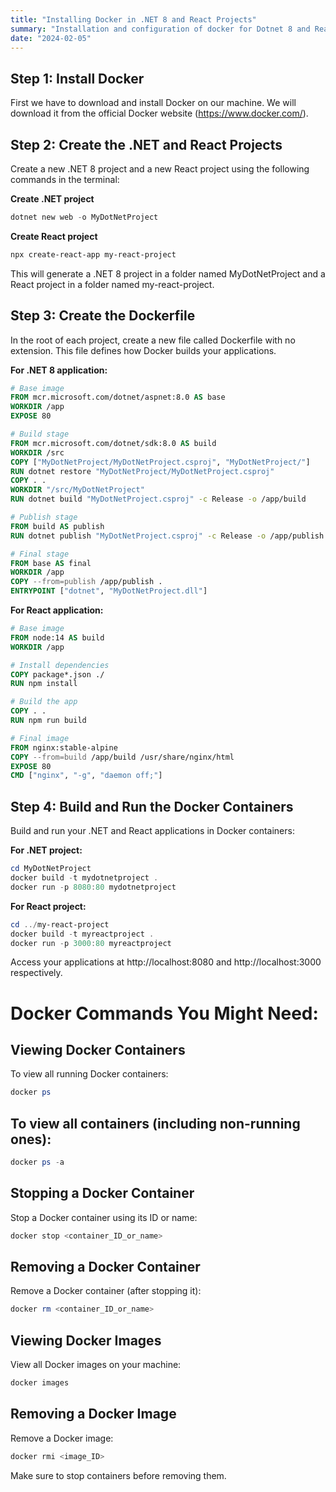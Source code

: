 ```yaml
---
title: "Installing Docker in .NET 8 and React Projects"
summary: "Installation and configuration of docker for Dotnet 8 and React, I have also added some commands that will help us."
date: "2024-02-05"
---
```




## **Step 1: Install Docker**
First we have to download and install Docker on our machine. We will download it from the official Docker website (https://www.docker.com/).

## **Step 2: Create the .NET and React Projects**
Create a new .NET 8 project and a new React project using the following commands in the terminal:


**Create .NET project**
```powershell
dotnet new web -o MyDotNetProject
```


**Create React project**
```powershell
npx create-react-app my-react-project
```

This will generate a .NET 8 project in a folder named MyDotNetProject and a React project in a folder named my-react-project.

## **Step 3: Create the Dockerfile**
In the root of each project, create a new file called Dockerfile with no extension. This file defines how Docker builds your applications.

**For .NET 8 application:**


```dockerfile
# Base image
FROM mcr.microsoft.com/dotnet/aspnet:8.0 AS base
WORKDIR /app
EXPOSE 80

# Build stage
FROM mcr.microsoft.com/dotnet/sdk:8.0 AS build
WORKDIR /src
COPY ["MyDotNetProject/MyDotNetProject.csproj", "MyDotNetProject/"]
RUN dotnet restore "MyDotNetProject/MyDotNetProject.csproj"
COPY . .
WORKDIR "/src/MyDotNetProject"
RUN dotnet build "MyDotNetProject.csproj" -c Release -o /app/build

# Publish stage
FROM build AS publish
RUN dotnet publish "MyDotNetProject.csproj" -c Release -o /app/publish

# Final stage
FROM base AS final
WORKDIR /app
COPY --from=publish /app/publish .
ENTRYPOINT ["dotnet", "MyDotNetProject.dll"]
```


**For React application:**


```dockerfile
# Base image
FROM node:14 AS build
WORKDIR /app

# Install dependencies
COPY package*.json ./
RUN npm install

# Build the app
COPY . .
RUN npm run build

# Final image
FROM nginx:stable-alpine
COPY --from=build /app/build /usr/share/nginx/html
EXPOSE 80
CMD ["nginx", "-g", "daemon off;"]
```

## **Step 4: Build and Run the Docker Containers**
Build and run your .NET and React applications in Docker containers:

**For .NET project:**


```powershell
cd MyDotNetProject
docker build -t mydotnetproject .
docker run -p 8080:80 mydotnetproject
```

**For React project:**


```powershell
cd ../my-react-project
docker build -t myreactproject .
docker run -p 3000:80 myreactproject
```

Access your applications at http://localhost:8080 and http://localhost:3000 respectively.

# **Docker Commands You Might Need:**
## **Viewing Docker Containers**
To view all running Docker containers:


```powershell
docker ps
```

## **To view all containers (including non-running ones):**


```powershell
docker ps -a
```

## **Stopping a Docker Container**
Stop a Docker container using its ID or name:


```powershell
docker stop <container_ID_or_name>
```

## **Removing a Docker Container**
Remove a Docker container (after stopping it):


```powershell
docker rm <container_ID_or_name>
```

## **Viewing Docker Images**
View all Docker images on your machine:


```powershell
docker images
```

## **Removing a Docker Image**
Remove a Docker image:


```powershell
docker rmi <image_ID>
```

Make sure to stop containers before removing them.